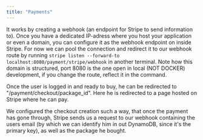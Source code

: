 ```yaml
---
title: "Payments"
---
```


It works by creating a webhook (an endpoint for Stripe to send information to). 
Once you have a dedicated IP-adress where you host your application or even a domain, 
you can configure it as the webhook endpoint on inside Stripe. For now we can pool the 
connection and redirect it to our webhook route by running ``stripe listen --forward-to 
localhost:8080/payment/stripe/webhook`` in another terminal. Note how this domain is structured, 
port 8080 is the one open in local (NOT DOCKER) development, if you change the route, reflect 
it in the command.

Once the user is logged in and ready to buy, he can be redirected to "/payment/checkout/package_id". 
Here he is redirected to a page hosted on Stripe where he can pay.  

We configured the checkout creation such a way, that once the payment has gone through, Stripe 
sends us a request to our webhook containing the users email (by which we can identify him in out 
DynamoDB, since it's the primary key), as well as the package he bought.